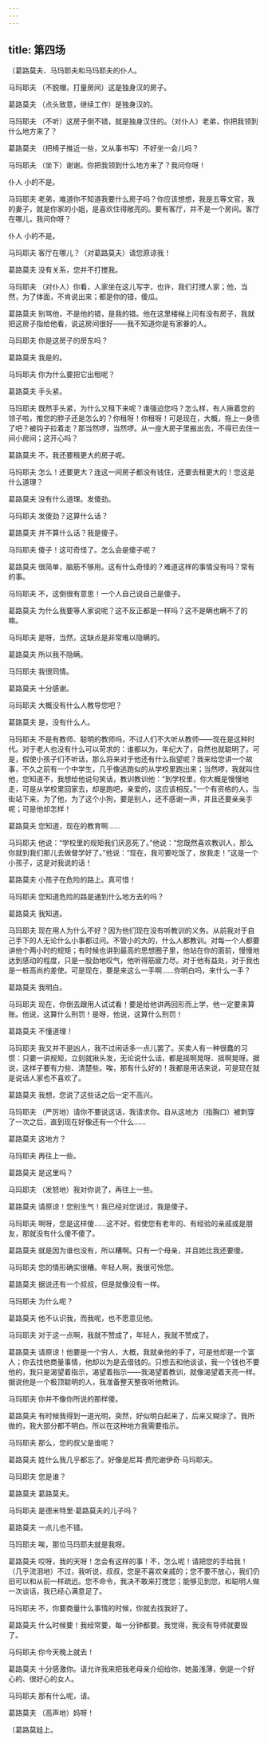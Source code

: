 ```yaml
---
---
---
```

title: 第四场
---




〔葛路莫夫、马玛耶夫和马玛耶夫的仆人。





马玛耶夫 （不脱帽，打量房间）这是独身汉的房子。

葛路莫夫 （点头致意，继续工作）是独身汉的。

马玛耶夫 （不听）这房子倒不错，就是独身汉住的。（对仆人）老弟，你把我领到什么地方来了？

葛路莫夫 （把椅子推近一些，又从事书写）不好坐一会儿吗？

马玛耶夫 （坐下）谢谢。你把我领到什么地方来了？我问你呀！

仆人 小的不是。

马玛耶夫 老弟，难道你不知道我要什么房子吗？你应该想想，我是五等文官，我的妻子，就是你家的小姐，是喜欢住得敞亮的。要有客厅，并不是一个房间。客厅在哪儿，我问你呀？

仆人 小的不是。

马玛耶夫 客厅在哪儿？（对葛路莫夫）请您原谅我！

葛路莫夫 没有关系，您并不打搅我。

马玛耶夫 （对仆人）你看，人家坐在这儿写字，也许，我们打搅人家；他，当然，为了体面，不肯说出来；都是你的错，傻瓜。

葛路莫夫 别骂他，不是他的错，是我的错。他在这里楼梯上问有没有房子，我就把这房子指给他看，说这房间很好——我不知道你是有家眷的人。

马玛耶夫 你是这房子的房东吗？

葛路莫夫 我是的。

马玛耶夫 你为什么要把它出租呢？

葛路莫夫 手头紧。

马玛耶夫 既然手头紧，为什么又租下来呢？谁强迫您吗？怎么样，有人揪着您的领子啦，推您的脖子还是怎么的？你租呀！你租呀！可是现在，大概，拖上一身债了吧？被钩子拉着走？那当然啰，当然啰。从一座大房子里搬出去，不得已去住一间小房间；这开心吗？

葛路莫夫 不，我还要租更大的房子呢。

马玛耶夫 怎么！还要更大？连这一间房子都没有钱住，还要去租更大的！您这是什么道理？

葛路莫夫 没有什么道理。发傻劲。

马玛耶夫 发傻劲？这算什么话？

葛路莫夫 并不算什么话？我是傻子。

马玛耶夫 傻子！这可奇怪了。怎么会是傻子呢？

葛路莫夫 很简单，脑筋不够用。这有什么奇怪的？难道这样的事情没有吗？常有的事。

马玛耶夫 不，这倒很有意思！一个人自己说自己是傻子。

葛路莫夫 为什么我要等人家说呢？这不反正都是一样吗？这不是瞒也瞒不了的嘛。

马玛耶夫 是呀，当然，这缺点是非常难以隐瞒的。

葛路莫夫 所以我不隐瞒。

马玛耶夫 我很同情。

葛路莫夫 十分感谢。

马玛耶夫 大概没有什么人教导您吧？

葛路莫夫 是，没有什么人。

马玛耶夫 不是有教师、聪明的教师吗，不过人们不大听从教师——现在是这种时代。对于老人也没有什么可以苛求的：谁都以为，年纪大了，自然也就聪明了。可是，假使小孩子们不听话，那么将来对于他还有什么指望呢？我来给您讲一个故事，不久之前有一个中学生，几乎像逃跑似的从学校里跑出来；当然啰，我就叫住他，您知道不，我想给他说句笑话，教训教训他：“到学校里，你大概是慢慢地走，可是从学校里回家去，却是跑吧，亲爱的，这应该相反。”一个有资格的人，当街站下来，为了他，为了这个小狗，要是别人，还不感谢一声，并且还要亲亲手呢；可是他却怎样！

葛路莫夫 您知道，现在的教育啊……

马玛耶夫 他说：“学校里的规矩我们厌恶死了。”他说：“您既然喜欢教训人，那么你就到我们那儿去做督学好了。”他说：“现在，我可要吃饭了，放我走！”这是一个小孩子，这是对我说的话！

葛路莫夫 小孩子在危险的路上。真可惜！

马玛耶夫 您知道危险的路是通到什么地方去的吗？

葛路莫夫 我知道。

马玛耶夫 现在用人为什么不好？因为他们现在没有听教训的义务。从前我对于自己手下的人无论什么小事都过问。不管小的大的，什么人都教训。对每一个人都要讲他个两小时的规矩；有时候也讲到最高的思想圈子里，他站在你的面前，慢慢地达到感动的程度，只是一股劲地叹气，他听得筋疲力尽。对于他有益处，对于我也是一桩高尚的差使。可是现在，要是来这么一手啊……你明白吗，来什么一手？

葛路莫夫 我明白。

马玛耶夫 现在，你倒去跟用人试试看！要是给他讲两回形而上学，他一定要来算账。他说，这算什么刑罚！是呀，他说，这算什么刑罚！

葛路莫夫 不懂道理！

马玛耶夫 我又并不是凶人，我不过闲话多一点儿罢了。买卖人有一种很蠢的习惯：只要一讲规矩，立刻就揪头发，无论说什么话，都是摇啊晃呀、摇啊晃呀。据说，这样子要有力些、清楚些。唉，那有什么好的！我都是用话来说，可是现在就是说话人家也不喜欢了。

葛路莫夫 我想，您说了这些话之后一定不高兴。

马玛耶夫 （严厉地）请你不要说这话，我请求你。自从这地方（指胸口）被刺穿了一次之后，直到现在好像还有一个什么……

葛路莫夫 这地方？

马玛耶夫 再往上一些。

葛路莫夫 是这里吗？

马玛耶夫 （发怒地）我对你说了，再往上一些。

葛路莫夫 请原谅！您别生气！我已经对您说过，我是傻子。

马玛耶夫 啊呀，您是这样傻……这不好。假使您有老年的、有经验的亲戚或是朋友，那就没有什么傻不傻了。

葛路莫夫 就是因为谁也没有，所以糟啊。只有一个母亲，并且她比我还要傻。

马玛耶夫 您的情形确实很糟。年轻人啊，我很可怜您。

葛路莫夫 据说还有一个叔叔，但是就像没有一样。

马玛耶夫 为什么呢？

葛路莫夫 他不认识我，而我呢，也不愿意见他。

马玛耶夫 对于这一点啊，我就不赞成了，年轻人，我就不赞成了。

葛路莫夫 请原谅！他要是一个穷人，大概，我就亲他的手了，可是他却是一个富人；你去找他商量事情，他却以为是去借钱的。只想去和他谈谈，我一个钱也不要他的，我只是渴望着指示，渴望着指示——我渴望着教训，就像渴望着天亮一样。据说他是一个极顶聪明的人，我准备整天整夜听他教训。

马玛耶夫 你并不像你所说的那样傻。

葛路莫夫 有时候我得到一道光明，突然，好似明白起来了，后来又糊涂了。我所做的，我大部分都不明白。所以在这种地方我需要指示。

马玛耶夫 那么，您的叔父是谁呢？

葛路莫夫 姓什么我几乎都忘了。好像是尼耳·费陀谢伊奇·马玛耶夫。

马玛耶夫 您是谁？

葛路莫夫 葛路莫夫。

马玛耶夫 是德米特里·葛路莫夫的儿子吗？

葛路莫夫 一点儿也不错。

马玛耶夫 唉，那位马玛耶夫就是我呀。

葛路莫夫 哎呀，我的天呀！怎会有这样的事！不，怎么呢！请把您的手给我！（几乎流泪地）不过，我听说，叔叔，您是不喜欢亲戚的；您不要不放心，我们仍旧可以和从前一样疏远。您不命令，我决不敢来打搅您；能够见到您，和聪明人做一次谈话，我已经心满意足了。

马玛耶夫 不，你要商量什么事情的时候，你就去找我好了。

葛路莫夫 什么时候要！我经常要，每一分钟都要。我觉得，我没有导师就要毁了。

马玛耶夫 你今天晚上就去！

葛路莫夫 十分感激你。请允许我来把我老母亲介绍给你，她虽浅薄，倒是一个好心的、很好心的女人。

马玛耶夫 那有什么呢，请。

葛路莫夫 （高声地）妈呀！

〔葛路莫娃上。